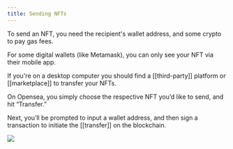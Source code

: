 ```yaml
---
title: Sending NFTs
---
```


To send an NFT, you need the recipient's wallet address, and some crypto to pay gas fees.

For some digital wallets (like Metamask), you can only see your NFT via their mobile app.

If you're on a desktop computer you should find a \[\[third-party]] platform or \[\[marketplace]] to transfer your NFTs.

On Opensea, you simply choose the respective NFT you’d like to send, and hit “Transfer.”

Next, you’ll be prompted to input a wallet address, and then sign a transaction to initiate the \[\[transfer]] on the blockchain.

![](/assets/opensea-transfer.gif)

